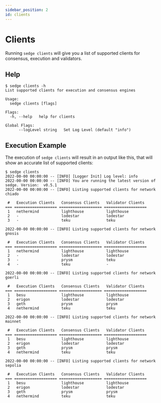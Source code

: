 ```yaml
---
sidebar_position: 2
id: clients
---
```


# Clients

Running `sedge clients` will give you a list of supported clients for consensus, execution and validators.

## Help

```
$ sedge clients -h
List supported clients for execution and consensus engines

Usage:
  sedge clients [flags]

Flags:
  -h, --help   help for clients

Global Flags:
      --logLevel string   Set Log Level (default "info")

```

## Execution Example

The execution of `sedge clients` will result in an output like this, that will show an accurate list of supported clients:

```
$ sedge clients
2022-00-00 00:00:00 -- [INFO] [Logger Init] Log level: info
2022-00-00 00:00:00 -- [INFO] You are running the latest version of sedge. Version:  v0.5.1
2022-00-00 00:00:00 -- [INFO] Listing supported clients for network chiado

 #   Execution Clients   Consensus Clients   Validator Clients
=== =================== =================== ===================
 1   nethermind          lighthouse          lighthouse
 2   -                   lodestar            lodestar
 3   -                   teku                teku

2022-00-00 00:00:00 -- [INFO] Listing supported clients for network gnosis

 #   Execution Clients   Consensus Clients   Validator Clients
=== =================== =================== ===================
 1   nethermind          lighthouse          lighthouse
 2   -                   lodestar            lodestar
 3   -                   prysm               teku
 4   -                   teku                -

2022-00-00 00:00:00 -- [INFO] Listing supported clients for network goerli

 #   Execution Clients   Consensus Clients   Validator Clients
=== =================== =================== ===================
 1   besu                lighthouse          lighthouse
 2   erigon              lodestar            lodestar
 3   geth                prysm               prysm
 4   nethermind          teku                teku

2022-00-00 00:00:00 -- [INFO] Listing supported clients for network mainnet

 #   Execution Clients   Consensus Clients   Validator Clients
=== =================== =================== ===================
 1   besu                lighthouse          lighthouse
 2   erigon              lodestar            lodestar
 3   geth                prysm               prysm
 4   nethermind          teku                teku

2022-00-00 00:00:00 -- [INFO] Listing supported clients for network sepolia

 #   Execution Clients   Consensus Clients   Validator Clients
=== =================== =================== ===================
 1   besu                lighthouse          lighthouse
 2   erigon              lodestar            lodestar
 3   geth                prysm               prysm
 4   nethermind          teku                teku
```